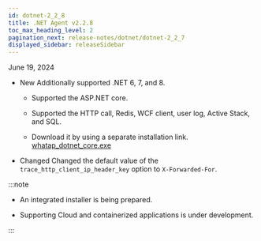 ```yaml
---
id: dotnet-2_2_8
title: .NET Agent v2.2.8
toc_max_heading_level: 2
pagination_next: release-notes/dotnet/dotnet-2_2_7
displayed_sidebar: releaseSidebar
---
```


June 19, 2024

- <Status>New</Status> Additionally supported .NET 6, 7, and 8.

  - Supported the ASP.NET core.

  - Supported the HTTP call, Redis, WCF client, user log, Active Stack, and SQL.

  - Download it by using a separate installation link. [whatap_dotnet_core.exe](https://repo.whatap.io/windows/whatap_dotnet_core.exe)

- <Status>Changed</Status> Changed the default value of the `trace_http_client_ip_header_key` option to `X-Forwarded-For`.

:::note

- An integrated installer is being prepared.

- Supporting Cloud and containerized applications is under development.

:::
